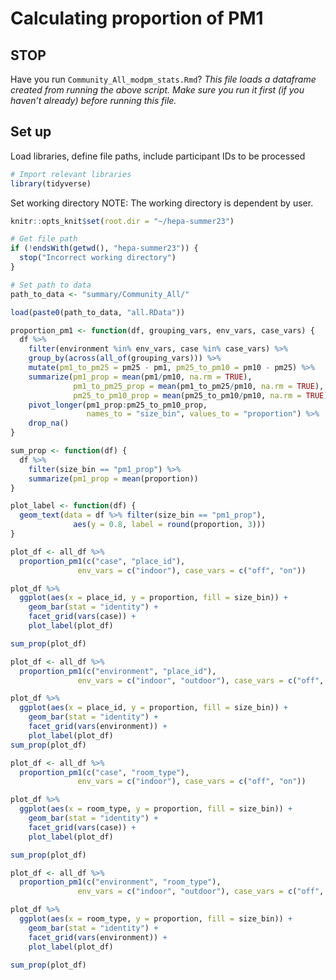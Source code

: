 # Calculating proportion of PM1

## STOP
Have you run `Community_All_modpm_stats.Rmd`?
*This file loads a dataframe created from running the above script. Make sure you run it first (if you haven't already) before running this file.*

## Set up
Load libraries, define file paths, include participant IDs to be processed
```r
# Import relevant libraries
library(tidyverse)
```

Set working directory
NOTE: The working directory is dependent by user. 
```r
knitr::opts_knit$set(root.dir = "~/hepa-summer23")
```

```r
# Get file path
if (!endsWith(getwd(), "hepa-summer23")) {
  stop("Incorrect working directory")
}
```

```r
# Set path to data
path_to_data <- "summary/Community_All/"
```

```r
load(paste0(path_to_data, "all.RData"))
```

```r
proportion_pm1 <- function(df, grouping_vars, env_vars, case_vars) {
  df %>%
    filter(environment %in% env_vars, case %in% case_vars) %>%
    group_by(across(all_of(grouping_vars))) %>%
    mutate(pm1_to_pm25 = pm25 - pm1, pm25_to_pm10 = pm10 - pm25) %>%
    summarize(pm1_prop = mean(pm1/pm10, na.rm = TRUE),
              pm1_to_pm25_prop = mean(pm1_to_pm25/pm10, na.rm = TRUE), 
              pm25_to_pm10_prop = mean(pm25_to_pm10/pm10, na.rm = TRUE)) %>%
    pivot_longer(pm1_prop:pm25_to_pm10_prop, 
                 names_to = "size_bin", values_to = "proportion") %>%
    drop_na()
}
```

```r
sum_prop <- function(df) {
  df %>% 
    filter(size_bin == "pm1_prop") %>% 
    summarize(pm1_prop = mean(proportion))
}
```

```r
plot_label <- function(df) {
  geom_text(data = df %>% filter(size_bin == "pm1_prop"), 
              aes(y = 0.8, label = round(proportion, 3)))
}
```


```r
plot_df <- all_df %>%
  proportion_pm1(c("case", "place_id"), 
               env_vars = c("indoor"), case_vars = c("off", "on"))

plot_df %>%
  ggplot(aes(x = place_id, y = proportion, fill = size_bin)) +
    geom_bar(stat = "identity") +
    facet_grid(vars(case)) +
    plot_label(plot_df)

sum_prop(plot_df)
```

```r
plot_df <- all_df %>%
  proportion_pm1(c("environment", "place_id"), 
               env_vars = c("indoor", "outdoor"), case_vars = c("off", "on", NA))

plot_df %>%
  ggplot(aes(x = place_id, y = proportion, fill = size_bin)) +
    geom_bar(stat = "identity") +
    facet_grid(vars(environment)) +
    plot_label(plot_df)
sum_prop(plot_df)
```
```r
plot_df <- all_df %>%
  proportion_pm1(c("case", "room_type"), 
               env_vars = c("indoor"), case_vars = c("off", "on"))

plot_df %>%
  ggplot(aes(x = room_type, y = proportion, fill = size_bin)) +
    geom_bar(stat = "identity") +
    facet_grid(vars(case)) +
    plot_label(plot_df)

sum_prop(plot_df)
```
```r
plot_df <- all_df %>%
  proportion_pm1(c("environment", "room_type"), 
               env_vars = c("indoor", "outdoor"), case_vars = c("off", "on", NA))

plot_df %>%
  ggplot(aes(x = room_type, y = proportion, fill = size_bin)) +
    geom_bar(stat = "identity") +
    facet_grid(vars(environment)) +
    plot_label(plot_df)

sum_prop(plot_df)
```

